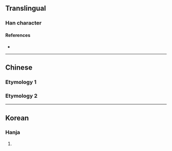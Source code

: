 {{also|众|乑}}
{{character info/new}}
==Translingual==

===Han character===
{{Han char|rn=9|rad=人|as=04|sn=6|four=|canj=OOO|ids=⿲[[亻]]亻[[人]]}}

====References====
* {{Han ref|kx=0095.220|dkj=00437|hdz=10124.030|uh=343A|ud=13370}}

----

==Chinese==

===Etymology 1===
{{zh-see|乑|v}}

===Etymology 2===
{{zh-see|眾|v}}

----

==Korean==

===Hanja===
{{ko-hanja|hangeul=중|rv=jung|mr=chung|y=cwung|eumhun=무리|ehrv=muri|ehmr=muri|ehy=muli}}

# {{defn|lang=ko|sort=人04}}
